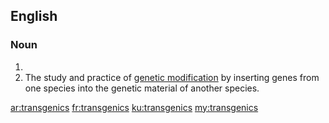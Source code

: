 ==English==
{{wikipedia}}
===Noun===
{{head|en|plural}}

# {{plural of|transgenic|lang=en}}
# The study and practice of [[genetic modification]] by inserting genes from one species into the genetic material of another species.

[[ar:transgenics]]
[[fr:transgenics]]
[[ku:transgenics]]
[[my:transgenics]]